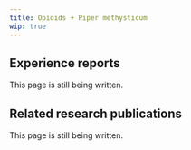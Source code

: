 ---
title: Opioids + Piper methysticum
wip: true
---

## Experience reports

This page is still being written.

## Related research publications

This page is still being written.

